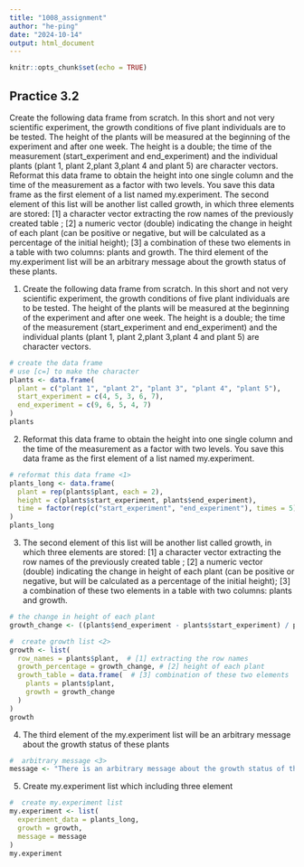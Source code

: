 ```yaml
---
title: "1008_assignment"
author: "he-ping"
date: "2024-10-14"
output: html_document
---
```


```r
knitr::opts_chunk$set(echo = TRUE)
```

##  Practice 3.2 

Create the following data frame from scratch. In this short and not very scientific experiment, the growth conditions of five plant individuals are to be tested. The height of the plants will be measured at the beginning of the experiment and after one week. The height is a double; the time of the measurement (start_experiment and end_experiment) and the individual plants (plant 1, plant 2,plant 3,plant 4 and plant 5) are character vectors. Reformat this data frame to obtain the height into one single column and the time of the measurement as a factor with two levels. You save this data frame as the first element of a list named my.experiment. The second element of this list will be another list called growth, in which three elements are stored: [1] a character vector extracting the row names of the previously created table ; [2] a numeric vector (double) indicating the change in height of each plant (can be positive or negative, but will be calculated as a percentage of the initial height); [3] a combination of these two elements in a table with two columns: plants and growth. The third element of the my.experiment list will be an arbitrary message about the growth status of these plants.

(1) Create the following data frame from scratch. In this short and not very scientific experiment, the growth conditions of five plant individuals are to be tested. The height of the plants will be measured at the beginning of the experiment and after one week. The height is a double; the time of the measurement (start_experiment and end_experiment) and the individual plants (plant 1, plant 2,plant 3,plant 4 and plant 5) are character vectors.

```r
# create the data frame
# use [c=] to make the character
plants <- data.frame(
  plant = c("plant 1", "plant 2", "plant 3", "plant 4", "plant 5"),
  start_experiment = c(4, 5, 3, 6, 7),
  end_experiment = c(9, 6, 5, 4, 7)
)
plants
```

(2) Reformat this data frame to obtain the height into one single column and the time of the measurement as a factor with two levels. You save this data frame as the first element of a list named my.experiment.
```r
# reformat this data frame <1>
plants_long <- data.frame(
  plant = rep(plants$plant, each = 2),
  height = c(plants$start_experiment, plants$end_experiment),
  time = factor(rep(c("start_experiment", "end_experiment"), times = 5))
)
plants_long
```

(3) The second element of this list will be another list called growth, in which three elements are stored: [1] a character vector extracting the row names of the previously created table ; [2] a numeric vector (double) indicating the change in height of each plant (can be positive or negative, but will be calculated as a percentage of the initial height); [3] a combination of these two elements in a table with two columns: plants and growth.
```r
# the change in height of each plant 
growth_change <- ((plants$end_experiment - plants$start_experiment) / plants$start_experiment) * 100

```

```r
#  create growth list <2>
growth <- list(
  row_names = plants$plant,  # [1] extracting the row names 
  growth_percentage = growth_change, # [2] height of each plant
  growth_table = data.frame(  # [3] combination of these two elements
    plants = plants$plant,
    growth = growth_change
  )
)
growth
```


(4) The third element of the my.experiment list will be an arbitrary message about the growth status of these plants
```r
#  arbitrary message <3>
message <- "There is an arbitrary message about the growth status of these plants."

```

(5) Create my.experiment list which including three element 
```r
#  create my.experiment list
my.experiment <- list(
  experiment_data = plants_long,              
  growth = growth,                               
  message = message                              
)
my.experiment

```

